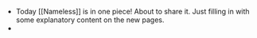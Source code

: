 - Today [[Nameless]] is in one piece! About to share it. Just filling in with some explanatory content on the new pages.
- 
